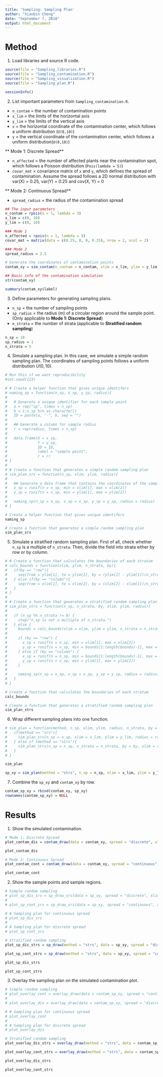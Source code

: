 ```yaml
---
title: 'Sampling: Sampling Plan'
author: "Xianbin Cheng"
date: "September 7, 2018"
output: html_document
---
```


# Method

1. Load libraries and source R code.

```r
source(file = "Sampling_libraries.R")
source(file = "Sampling_contamination.R")
source(file = "Sampling_visualization.R")
source(file = "Sampling_plan.R")
```

```r
sessionInfo()
```

2. List important parameters from `Sampling_contamination.R`.

* `n_contam` = the number of contamination points  
* `x_lim` = the limits of the horizontal axis  
* `y_lim` = the limits of the vertical axis  
* `x` = the horizontal coordinate of the contamination center, which follows a uniform distribution (`U(0,10)`)
* `y` = the vertical coordinate of the contamination center, which follows a uniform distribution(`U(0,10)`)  

** Mode 1: Discrete Spread** 

* `n_affected` = the number of affected plants near the contamination spot, which follows a Poisson distribution (`Pois(lambda = 5)`)   
* `covar_mat` = covariance matrix of `x` and `y`, which defines the spread of contamination. Assume the spread follows a 2D normal distribution with var(X) = 0.25, var(Y) = 0.25 and cov(X, Y) = 0  

** Mode 2: Continuous Spread**

* `spread_radius` = the radius of the contamination spread

```r
## The input parameters
n_contam = rpois(n = 1, lambda = 3)
x_lim = c(0, 10)
y_lim = c(0, 10)

### Mode 1
n_affected = rpois(n = 1, lambda = 5)
covar_mat = matrix(data = c(0.25, 0, 0, 0.25), nrow = 2, ncol = 2)

### Mode 2
spread_radius = 2.5
```

```r
# Generate the coordinates of contamination points
contam_xy = sim_contam(n_contam = n_contam, xlim = x_lim, ylim = y_lim, covariance = covar_mat, n_affected = n_affected, radius = spread_radius) 
```

```r
## Basic info of the contamination simulation
str(contam_xy)

summary(contam_xy$label)
```


3. Define parameters for generating sampling plans.

* `n_sp` = the number of sampling points
* `sp_radius` = the radius (m) of a circular region around the sample point. (Only applicable to **Mode 1: Discrete Spread**)
* `n_strata` = the number of strata (applicable to **Stratified random sampling**)

```r
n_sp = 10
sp_radius = 1
n_strata = 5
```

4. Simulate a sampling plan. In this case, we simulate a simple random sampling plan. The coordinates of sampling points follows a uniform distribution $U(0,10)$.

```r
# Run this if we want reproducibility
#set.seed(123)
```

```r
# # Create a helper function that gives unique identifers
# naming_sp = function(n_sp, x_sp, y_sp, radius){
#   
#   # Generate a unique identifier for each sample point
#   a = rep("sp", times = n_sp)
#   b = 1:n_sp %>% as.character()
#   ID = paste(a, "-", b, sep = "")
#   
#   ## Generate a column for sample radius
#   r = rep(radius, times = n_sp)
#   
#   data.frame(X = x_sp,
#              Y = y_sp,
#              ID = ID,
#              label = "sample point",
#              r = r)
# }
# 
# # Create a function that generates a simple random sampling plan
# sim_plan_srs = function(n_sp, xlim, ylim, radius){
#   
#   ## Generate a data frame that contains the coordinates of the sampling points
#   x_sp = runif(n = n_sp, min = xlim[1], max = xlim[2])
#   y_sp = runif(n = n_sp, min = ylim[1], max = ylim[2])
#   
#   naming_sp(n_sp = n_sp, x_sp = x_sp, y_sp = y_sp, radius = radius)
# }
```

```r
# Create a helper function that gives unique identifers
naming_sp

# Create a function that generates a simple random sampling plan
sim_plan_srs
```


5. Simulate a stratified random sampling plan. First of all, check whether `n_sp` is a multiple of `n_strata`. Then, divide the field into strata either by row or by column.

```r
# # Create a function that calculates the boundaries of each stratum
# calc_bounds = function(xlim, ylim, n_strata, by){
#   if(by == "row"){
#     seq(from = ylim[1], to = ylim[2], by = (ylim[2] - ylim[1])/n_strata)
#   } else if(by == "column"){
#     seq(from = xlim[1], to = xlim[2], by = (xlim[2] - xlim[1])/n_strata)
#   }
# }
# 
# # Create a function that generates a stratified random sampling plan
# sim_plan_strs = function(n_sp, n_strata, by, xlim, ylim, radius){
#    
#   if (n_sp %% n_strata != 0) {
#     stop("n_sp is not a multiple of n_strata.")
#   } else {
#     bounds = calc_bounds(xlim = xlim, ylim = ylim, n_strata = n_strata, by = by)
#     
#     if (by == "row") {
#       x_sp = runif(n = n_sp, min = xlim[1], max = xlim[2])
#       y_sp = runif(n = n_sp, min = bounds[1:length(bounds)-1], max = bounds[2:length(bounds)])
#     } else if (by == "column") {
#       x_sp = runif(n = n_sp, min = bounds[1:length(bounds)-1], max = bounds[2:length(bounds)])
#       y_sp = runif(n = n_sp, min = ylim[1], max = ylim[2])
#     }
#     
#     naming_sp(n_sp = n_sp, x_sp = x_sp, y_sp = y_sp, radius = radius)
#   }
# }
```

```r
# Create a function that calculates the boundaries of each stratum
calc_bounds

# Create a function that generates a stratified random sampling plan
sim_plan_strs
```


6. Wrap different sampling plans into one function.

```r
# sim_plan = function(method, n_sp, xlim, ylim, radius, n_strata, by = "row"){
#   if(method == "srs"){
#     sim_plan_srs(n_sp = n_sp, xlim = x_lim, ylim = y_lim, radius = radius)
#   } else if (method == "strs"){
#     sim_plan_strs(n_sp = n_sp, n_strata = n_strata, by = by, xlim = x_lim, ylim = y_lim, radius = radius)
#   }
# }
```

```r
sim_plan
```

```r
sp_xy = sim_plan(method = "strs", n_sp = n_sp, xlim = x_lim, ylim = y_lim, radius = sp_radius, n_strata = n_strata, by = "row")
```


7. Combine the `sp_xy` and `contam_xy` by row.

```r
contam_sp_xy = rbind(contam_xy, sp_xy)
rownames(contam_sp_xy) = NULL
```

# Results

1. Show the simulated contamination.

```r
# Mode 1: Discrete Spread
plot_contam_dis = contam_draw(data = contam_xy, spread = "discrete", xlim = x_lim, ylim = y_lim)

plot_contam_dis

# Mode 2: Continuous Spread
plot_contam_cont = contam_draw(data = contam_xy, spread = "continuous", xlim = x_lim, ylim = y_lim)

plot_contam_cont
```

2. Show the sample points and sample regions.

```r
# Simple random sampling
# plot_sp_dis_srs = sp_draw_srs(data = sp_xy, spread = "discrete", xlim = x_lim, ylim = y_lim)
# 
# plot_sp_cont_srs = sp_draw_srs(data = sp_xy, spread = "continuous", xlim = x_lim, ylim = y_lim)
```

```r
# # Sampling plan for continuous spread
# plot_sp_dis_srs
# 
# # Sampling plan for discrete spread
# plot_sp_cont_srs
```

```r
# Stratified random sampling
plot_sp_dis_strs = sp_draw(method = "strs", data = sp_xy, spread = "discrete", xlim = x_lim, ylim = y_lim, n_strata = n_strata, by = "row")

plot_sp_cont_strs = sp_draw(method = "strs", data = sp_xy, spread = "continuous", xlim = x_lim, ylim = y_lim, n_strata = n_strata, by = "row")
```

```r
plot_sp_dis_strs

plot_sp_cont_strs
```


3. Overlay the sampling plan on the simulated contamination plot.

```r
# Simple random sampling
# plot_overlay_cont = overlay_draw(data = contam_sp_xy, spread = "continuous", xlim = x_lim, ylim = y_lim)
# 
# plot_overlay_dis = overlay_draw(data = contam_sp_xy, spread = "discrete", xlim = x_lim, ylim = y_lim)
```

```r
# # Sampling plan for continuous spread
# plot_overlay_cont
# 
# # Sampling plan for discrete spread
# plot_overlay_dis
```

```r
# Stratified random sampling
plot_overlay_dis_strs = overlay_draw(method = "strs", data = contam_sp_xy, spread = "discrete", xlim = x_lim, ylim = y_lim, n_strata = n_strata, by = "row")

plot_overlay_cont_strs = overlay_draw(method = "strs", data = contam_sp_xy, spread = "continuous", xlim = x_lim, ylim = y_lim, n_strata = n_strata, by = "row")
```

```r
plot_overlay_dis_strs

plot_overlay_cont_strs
```

